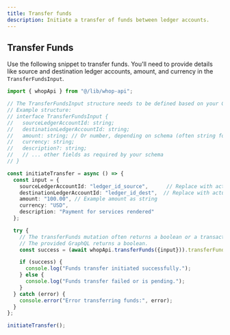 ```yaml
---
title: Transfer funds
description: Initiate a transfer of funds between ledger accounts.
---
```


## Transfer Funds

Use the following snippet to transfer funds. You'll need to provide details like source and destination ledger accounts, amount, and currency in the `TransferFundsInput`.

```typescript
import { whopApi } from "@/lib/whop-api";

// The TransferFundsInput structure needs to be defined based on your GraphQL schema.
// Example structure:
// interface TransferFundsInput {
//   sourceLedgerAccountId: string;
//   destinationLedgerAccountId: string;
//   amount: string; // Or number, depending on schema (often string for precision)
//   currency: string;
//   description?: string;
//   // ... other fields as required by your schema
// }

const initiateTransfer = async () => {
  const input = {
    sourceLedgerAccountId: "ledger_id_source",      // Replace with actual source ledger ID
    destinationLedgerAccountId: "ledger_id_dest",  // Replace with actual destination ledger ID
    amount: "100.00", // Example amount as string
    currency: "USD",
    description: "Payment for services rendered"
  };

  try {
    // The transferFunds mutation often returns a boolean or a transaction status/ID.
    // The provided GraphQL returns a boolean.
    const success = (await whopApi.transferFunds({input})).transferFunds;

    if (success) {
      console.log("Funds transfer initiated successfully.");
    } else {
      console.log("Funds transfer failed or is pending.");
    }
  } catch (error) {
    console.error("Error transferring funds:", error);
  }
};

initiateTransfer();
```
